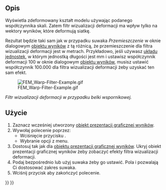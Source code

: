 <languages/>

{{Docnav
|[[FEM_PostPipelineFromResult/pl|Prezentacja graficzna wyników]]
|[[FEM_PostFilterClipScalar/pl|Filtr przycinania skalarnego]]
|[[FEM_Workbench/pl|środowisko pracy MES]]
|IconL=FEM_PostPipelineFromResult.svg
|IconR=FEM_PostFilterClipScalar.svg
|IconC=Workbench_FEM.svg
}}

{{GuiCommand/pl
|Name=FEM PostFilterWarp
|Name/pl=MES: Filtr wizualizacji deformacji
|MenuLocation=Wyniki → Filtr wizualizacji deformacji
|Workbenches=[[FEM_Workbench/pl|MES]]
|SeeAlso=[[FEM_PostPipelineFromResult/pl|Prezentacja graficzna wyników]], [[FEM_tutorial/pl|Poradnik MES]]
}}

<span id="Description"></span>
==Opis==

Wyświetla zdeformowany kształt modelu używając podanego współczynnika skali. Zatem filtr wizualizacji deformacji ma wpływ tylko na wektory wyników, które deformują siatkę.

Rezultat będzie taki sam jak w przypadku suwaka ''Przemieszczenie'' w oknie dialogowym [[FEM_ResultShow/pl|obiektu wyników]] z tą różnicą, że przemieszczenie dla filtra wizualizacji deformacji jest w metrach. Przykładowo, jeśli używasz [[Preferences_Editor/pl#Jednostki|układu jednostek]], w którym jednostką długości jest mm i ustawisz współczynnik deformacji 100 w oknie dialogowym [[FEM_ResultShow/pl|obiektu wyników]], musisz ustawić współczynnik 100.000 dla filtra wizualizacji deformacji żeby uzyskać ten sam efekt.

[[File:FEM_Warp-Filter-Example.gif]]

''Filtr wizualizacji deformacji w przypadku belki wspornikowej.''

<span id="Usage"></span>
==Użycie==

# Zaznacz wcześniej utworzony [[FEM_PostPipelineFromResult/pl|obiekt prezentacji graficznej wyników]].
# Wywołaj polecenie poprzez:
#* Wciśnięcie przycisku {{Button|[[Image:FEM_PostFilterWarp.svg|16px]] '''Filtr wizualizacji deformacji'''}}.
#* Wybranie opcji {{MenuCommand|Wyniki → [[Image:FEM_PostFilterWarp.svg|16px]] Filtr wizualizacji deformacji}} z menu.
# Dostosuj {{MenuCommand|Opcje wyświetlania wyników}} tak jak dla [[FEM_PostPipelineFromResult/pl|obiektu prezentacji graficznej wyników]]. Ukryj obiekt prezentacji graficznej wyników żeby zobaczyć efekty filtra wizualizacji deformacji.
# Podaj {{MenuCommand|Współczynnik deformacji geometrii}} bezpośrednio lub użyj suwaka żeby go ustawić. Pola {{MenuCommand|Min. deformacja geometrii}} i {{MenuCommand|Max. deformacja geometrii}} pozwalają Ci dostosować zakres suwaka.
# Wciśnij przycisk {{Button|OK}} aby zakończyć polecenie.


{{Docnav
|[[FEM_PostPipelineFromResult/pl|Prezentacja graficzna wyników]]
|[[FEM_PostFilterClipScalar/pl|Filtr przycinania skalarnego]]
|[[FEM_Workbench/pl|środowisko pracy MES]]
|IconL=FEM_PostPipelineFromResult.svg
|IconR=FEM_PostFilterClipScalar.svg
|IconC=Workbench_FEM.svg
}}

{{FEM Tools navi{{#translation:}}}}
{{Userdocnavi{{#translation:}}}}
{{clear}}